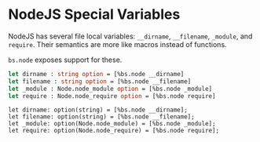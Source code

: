 
# NodeJS Special Variables

NodeJS has several file local variables: `__dirname`, `__filename`, `_module`, and `require`. Their semantics are more like macros instead of functions.

`bs.node` exposes support for these.

```ocaml
let dirname : string option = [%bs.node __dirname]
let filename : string option = [%bs.node __filename]
let _module : Node.node_module option = [%bs.node _module]
let require : Node.node_require option = [%bs.node require]
```

```reason
let dirname: option(string) = [%bs.node __dirname];
let filename: option(string) = [%bs.node __filename];
let _module: option(Node.node_module) = [%bs.node _module];
let require: option(Node.node_require) = [%bs.node require];
```
